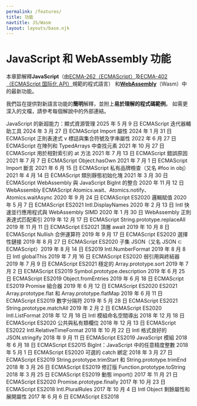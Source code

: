 ```yaml
---
permalink: /features/
title: 功能
navtitle: JS/Wasm
layout: layouts/base.njk
---
```

<h1>JavaScript 和 WebAssembly 功能</h1>

<p>本章節解釋<strong>JavaScript</strong>（由<a href="https://tc39.es/ecma262/">ECMA-262（ECMAScript）</a>及<a href="https://tc39.es/ecma402/">ECMA-402（ECMAScript 国际化 API）</a>規範的程式語言）
和<a href="https://webassembly.github.io/spec/core/"><strong>WebAssembly</strong></a>（Wasm）中的最新功能。</p>

<!--truncate-->
<p>我們旨在提供對新語言功能的<strong>簡明</strong>解釋，並附上<strong>易於理解的程式碼範例</strong>。
如需更深入的文檔，請參考每個解說中的外部連結。</p>

JavaScript 的新超能力：顯式資源管理 2025 年 5 月 9 日 ECMAScript
迭代器輔助工具 2024 年 3 月 27 日 ECMAScript
Import 屬性 2024 年 1 月 31 日 ECMAScript
正則表達式 v 標誌與集合符號及字串屬性 2022 年 6 月 27 日 ECMAScript
在陣列和 TypedArrays 中查找元素 2021 年 10 月 27 日 ECMAScript
用於相對索引的 at 方法 2021 年 7 月 13 日 ECMAScript
錯誤原因 2021 年 7 月 7 日 ECMAScript
Object.hasOwn 2021 年 7 月 1 日 ECMAScript
Import 斷言 2021 年 6 月 15 日 ECMAScript
私有品牌檢查（又名 #foo in obj）2021 年 4 月 14 日 ECMAScript
類別靜態初始化塊 2021 年 3 月 30 日 ECMAScript
WebAssembly 與 JavaScript BigInt 的整合 2020 年 11 月 12 日 WebAssembly ECMAScript
Atomics.wait、Atomics.notify、Atomics.waitAsync 2020 年 9 月 24 日 ECMAScript ES2020
邏輯賦值 2020 年 5 月 7 日 ECMAScript ES2021
Intl.DisplayNames 2020 年 2 月 13 日 Intl
快速並行應用程式與 WebAssembly SIMD 2020 年 1 月 30 日 WebAssembly
正則表達式匹配索引 2019 年 12 月 17 日 ECMAScript
String.prototype.replaceAll 2019 年 11 月 11 日 ECMAScript ES2021
頂層 await 2019 年 10 月 8 日 ECMAScript
Nullish 合併運算符 2019 年 9 月 17 日 ECMAScript ES2020
選擇性鏈接 2019 年 8 月 27 日 ECMAScript ES2020
子集 JSON（又名 JSON ⊂ ECMAScript）2019 年 8 月 14 日 ES2019
Intl.NumberFormat 2019 年 8 月 8 日 Intl
globalThis 2019 年 7 月 16 日 ECMAScript ES2020
弱引用與終結器 2019 年 7 月 9 日 ECMAScript ES2021
穩定的 Array.prototype.sort 2019 年 7 月 2 日 ECMAScript ES2019
Symbol.prototype.description 2019 年 6 月 25 日 ECMAScript ES2019
Object.fromEntries 2019 年 6 月 18 日 ECMAScript ES2019
Promise 組合器 2019 年 6 月 12 日 ECMAScript ES2020 ES2021
Array.prototype.flat 和 Array.prototype.flatMap 2019 年 6 月 11 日 ECMAScript ES2019
數字分隔符 2019 年 5 月 28 日 ECMAScript ES2021
String.prototype.matchAll 2019 年 2 月 2 日 ECMAScript ES2020
Intl.ListFormat 2018 年 12 月 18 日 Intl
模組命名空間導出 2018 年 12 月 18 日 ECMAScript ES2020
公共與私有類欄位 2018 年 12 月 13 日 ECMAScript ES2022
Intl.RelativeTimeFormat 2018 年 10 月 22 日 Intl
格式良好的 JSON.stringify 2018 年 9 月 11 日 ECMAScript ES2019
JavaScript 模組 2018 年 6 月 18 日 ECMAScript ES2015
BigInt：JavaScript 中的任意精度整數 2018 年 5 月 1 日 ECMAScript ES2020
可選的 catch 綁定 2018 年 3 月 27 日 ECMAScript ES2019
String.prototype.trimStart 和 String.prototype.trimEnd 2018 年 3 月 26 日 ECMAScript ES2019
修訂版 Function.prototype.toString 2018 年 3 月 25 日 ECMAScript ES2019
動態 import() 2017 年 11 月 21 日 ECMAScript ES2020
Promise.prototype.finally 2017 年 10 月 23 日 ECMAScript ES2018
Intl.PluralRules 2017 年 10 月 4 日 Intl
Object 剩餘屬性和展開屬性 2017 年 6 月 6 日 ECMAScript ES2018
